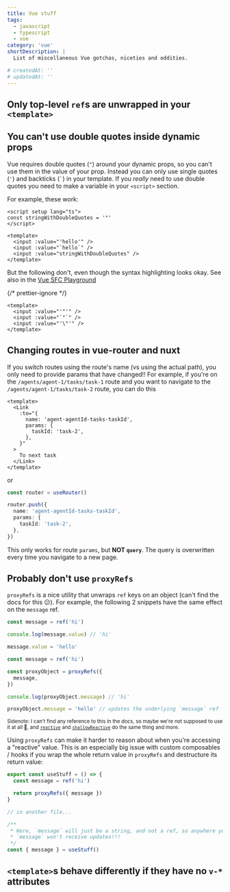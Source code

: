 ```yaml
---
title: Vue stuff
tags:
  - javascript
  - typescript
  - vue
category: 'vue'
shortDescription: |
  List of miscellaneous Vue gotchas, niceties and oddities.

# createdAt: ''
# updatedAt: ''
---
```


## Only top-level `ref`s are unwrapped in your `<template>`

## You can't use double quotes inside dynamic props

Vue requires double quotes (`"`) around your dynamic props, so you can't use
them in the value of your prop. Instead you can only use single quotes (`'`) and
backticks (<code>&#96;</code>) in your template. If you _really_ need to use
double quotes you need to make a variable in your `<script>` section.

For example, these work:

```vue
<script setup lang="ts">
const stringWithDoubleQuotes = '"'
</script>

<template>
  <input :value="'hello'" />
  <input :value="`hello`" />
  <input :value="stringWithDoubleQuotes" />
</template>
```

But the following don't, even though the syntax highlighting looks okay. See
also in the
[Vue SFC Playground](https://play.vuejs.org/#eNp9kT9vwjAQxb+KdQsLCkM7RWmltmJoh7ZqO97QKBzB4NiWfQ6RUL47thF/BkC6wXq/d753uh28WFv0gaCEiqmzqmZ6Ri1EJbUNLMq+VoGeECa5xOwq/M91A04Qz73V7GIKTIF9Y/RStsXaGx1D7NIPCI3prFTkvixLoz1CKTJJrFbKbD+yxi7Q9Kg3K2o2V/S1H5KG8O3Ik+sJ4cS4di3xAc9/P2mI7xPszCKo6L4Df8gbFVLGg+016EWMfeHLad87axxL3f75+cCk/XGpFDQ5x+xHiJd4u7P6Oe5D8Zj7UI8w7gE8LJFv)

{/* prettier-ignore */}
```vue
<template>
  <input :value="'"'" />
  <input :value="`"`" />
  <input :value="'\"'" />
</template>
```

## Changing routes in vue-router and nuxt

If you switch routes using the route's name (vs using the actual path), you only
need to provide params that have changed!! For example, if you're on the
`/agents/agent-1/tasks/task-1` route and you want to navigate to the
`/agents/agent-1/tasks/task-2` route, you can do this

```vue
<template>
  <Link
    :to="{
      name: 'agent-agentId-tasks-taskId',
      params: {
        taskId: 'task-2',
      },
    }"
  >
    To next task
  </Link>
</template>
```

or

```ts
const router = useRouter()

router.push({
  name: 'agent-agentId-tasks-taskId',
  params: {
    taskId: 'task-2',
  },
})
```

<Note variant="warning">

This only works for route `params`, but **NOT `query`**. The query is
overwritten every time you navigate to a new page.

</Note>

## Probably don't use `proxyRefs`

<Collapse summary="What is proxyRefs?">

`proxyRefs` is a nice utility that unwraps `ref` keys on an object (can't find
the docs for this 😕). For example, the following 2 snippets have the same
effect on the `message` ref.

```ts title="Without proxyRefs"
const message = ref('hi')

console.log(message.value) // 'hi'

message.value = 'hello'
```

```ts title="With proxyRefs"
const message = ref('hi')

const proxyObject = proxyRefs({
  message,
})

console.log(proxyObject.message) // 'hi'

proxyObject.message = 'hello' // updates the underlying `message` ref
```

<small>

Sidenote: I can't find any reference to this in the docs, so maybe we're not
supposed to use it at all 🤷, and
[`reactive`](https://vuejs.org/api/reactivity-core.html#reactive) and
[`shallowReactive`](https://vuejs.org/api/reactivity-advanced.html#shallowreactive)
do the same thing and more.

</small>

</Collapse>

Using `proxyRefs` can make it harder to reason about when you're accessing a
"reactive" value. This is an especially big issue with custom composables /
hooks if you wrap the whole return value in `proxyRefs` and destructure its
return value:

```ts
export const useStuff = () => {
  const message = ref('hi')

  return proxyRefs({ message })
}

// in another file...

/**
 * Here, `message` will just be a string, and not a ref, so anywhere you use
 * `message` won't receive updates!!!
 */
const { message } = useStuff()
```

## `<template>`s behave differently if they have no `v-*` attributes
